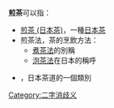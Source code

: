 
'''煎茶'''可以指：
* [[煎茶_(日本茶)|煎茶 (日本茶)]]，一種[[日本茶|日本茶]]
*煎茶法，茶的烹飲方法：
** [[煮茶法|煮茶法]]的別稱
**[[泡茶法|泡茶法]]在日本的稱呼
*{{link-ja|煎茶道|煎茶道}}，日本茶道的一個類別
{{disambig}}

[[Category:二字消歧义|Category:二字消歧义]]